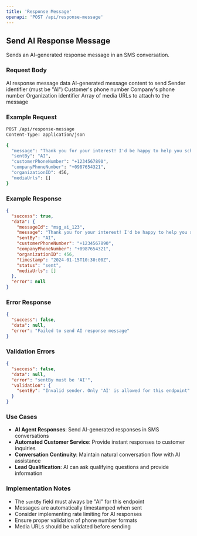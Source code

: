 ```yaml
---
title: 'Response Message'
openapi: 'POST /api/response-message'
---
```


## Send AI Response Message

Sends an AI-generated response message in an SMS conversation.

### Request Body

<ParamField path="body" type="object" name="responseData" required>
  AI response message data
</ParamField>

<ParamField path="body" type="string" name="message" required>
  AI-generated message content to send
</ParamField>

<ParamField path="body" type="string" name="sentBy" required>
  Sender identifier (must be "AI")
</ParamField>

<ParamField path="body" type="string" name="customerPhoneNumber">
  Customer's phone number
</ParamField>

<ParamField path="body" type="string" name="companyPhoneNumber">
  Company's phone number
</ParamField>

<ParamField path="body" type="integer" name="organizationID">
  Organization identifier
</ParamField>

<ParamField path="body" type="array" name="mediaUrls">
  Array of media URLs to attach to the message
</ParamField>

### Example Request

```bash
POST /api/response-message
Content-Type: application/json

{
  "message": "Thank you for your interest! I'd be happy to help you schedule an appointment. What service are you looking for?",
  "sentBy": "AI",
  "customerPhoneNumber": "+1234567890",
  "companyPhoneNumber": "+0987654321",
  "organizationID": 456,
  "mediaUrls": []
}
```

### Example Response

```json
{
  "success": true,
  "data": {
    "messageId": "msg_ai_123",
    "message": "Thank you for your interest! I'd be happy to help you schedule an appointment. What service are you looking for?",
    "sentBy": "AI",
    "customerPhoneNumber": "+1234567890",
    "companyPhoneNumber": "+0987654321",
    "organizationID": 456,
    "timestamp": "2024-01-15T10:30:00Z",
    "status": "sent",
    "mediaUrls": []
  },
  "error": null
}
```

### Error Response

```json
{
  "success": false,
  "data": null,
  "error": "Failed to send AI response message"
}
```

### Validation Errors

```json
{
  "success": false,
  "data": null,
  "error": "sentBy must be 'AI'",
  "validation": {
    "sentBy": "Invalid sender. Only 'AI' is allowed for this endpoint"
  }
}
```

### Use Cases

- **AI Agent Responses**: Send AI-generated responses in SMS conversations
- **Automated Customer Service**: Provide instant responses to customer inquiries
- **Conversation Continuity**: Maintain natural conversation flow with AI assistance
- **Lead Qualification**: AI can ask qualifying questions and provide information

### Implementation Notes

- The `sentBy` field must always be "AI" for this endpoint
- Messages are automatically timestamped when sent
- Consider implementing rate limiting for AI responses
- Ensure proper validation of phone number formats
- Media URLs should be validated before sending
